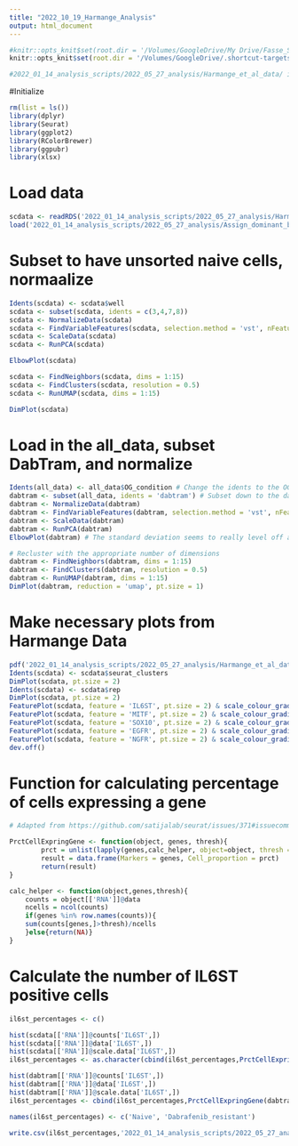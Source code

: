 ```yaml
---
title: "2022_10_19_Harmange_Analysis"
output: html_document
---
```


```r
#knitr::opts_knit$set(root.dir = '/Volumes/GoogleDrive/My Drive/Fasse_Shared/AJF_Drive_copy/Experiments/AJF009') # for aria's computer
knitr::opts_knit$set(root.dir = '/Volumes/GoogleDrive/.shortcut-targets-by-id/1zSqx3IzXMwt6clUjwyqmlOf4G1K53lvy/Fasse_Shared/AJF_Drive_copy/Experiments/AJF009') # for dylan's computer

#2022_01_14_analysis_scripts/2022_05_27_analysis/Harmange_et_al_data/ is additional path for outputs

```

#Initialize
```r
rm(list = ls())
library(dplyr)
library(Seurat)
library(ggplot2)
library(RColorBrewer)
library(ggpubr)
library(xlsx)
```

# Load data
```r
scdata <- readRDS('2022_01_14_analysis_scripts/2022_05_27_analysis/Harmange_et_al_data/10X1_Filterd_BatchCor_unnorm_sctrans.rds')
load('2022_01_14_analysis_scripts/2022_05_27_analysis/Assign_dominant_barcodes/all_data_final_lineages.RData')
```

# Subset to have unsorted naive cells, normaalize
```r
Idents(scdata) <- scdata$well
scdata <- subset(scdata, idents = c(3,4,7,8))
scdata <- NormalizeData(scdata)
scdata <- FindVariableFeatures(scdata, selection.method = 'vst', nFeatures = 20000)
scdata <- ScaleData(scdata)
scdata <- RunPCA(scdata)

ElbowPlot(scdata)

scdata <- FindNeighbors(scdata, dims = 1:15)
scdata <- FindClusters(scdata, resolution = 0.5)
scdata <- RunUMAP(scdata, dims = 1:15)

DimPlot(scdata)
```

# Load in the all_data, subset DabTram, and normalize
```r
Idents(all_data) <- all_data$OG_condition # Change the idents to the OG condition for subsetting to dabtram
dabtram <- subset(all_data, idents = 'dabtram') # Subset down to the dabtram object
dabtram <- NormalizeData(dabtram)
dabtram <- FindVariableFeatures(dabtram, selection.method = 'vst', nFeatures = 20000)
dabtram <- ScaleData(dabtram)
dabtram <- RunPCA(dabtram)
ElbowPlot(dabtram) # The standard deviation seems to really level off at 10

# Recluster with the appropriate number of dimensions
dabtram <- FindNeighbors(dabtram, dims = 1:15)
dabtram <- FindClusters(dabtram, resolution = 0.5)
dabtram <- RunUMAP(dabtram, dims = 1:15)
DimPlot(dabtram, reduction = 'umap', pt.size = 1)
```


# Make necessary plots from Harmange Data
```r
pdf('2022_01_14_analysis_scripts/2022_05_27_analysis/Harmange_et_al_data/naive_plots.pdf')
Idents(scdata) <- scdata$seurat_clusters
DimPlot(scdata, pt.size = 2)
Idents(scdata) <- scdata$rep
DimPlot(scdata, pt.size = 2)
FeaturePlot(scdata, feature = 'IL6ST', pt.size = 2) & scale_colour_gradientn(colors = rev(brewer.pal(n = 11, name = 'RdBu'))) &  DarkTheme()
FeaturePlot(scdata, feature = 'MITF', pt.size = 2) & scale_colour_gradientn(colors = rev(brewer.pal(n = 11, name = 'RdBu'))) &  DarkTheme()
FeaturePlot(scdata, feature = 'SOX10', pt.size = 2) & scale_colour_gradientn(colors = rev(brewer.pal(n = 11, name = 'RdBu'))) &  DarkTheme()
FeaturePlot(scdata, feature = 'EGFR', pt.size = 2) & scale_colour_gradientn(colors = rev(brewer.pal(n = 11, name = 'RdBu'))) &  DarkTheme()
FeaturePlot(scdata, feature = 'NGFR', pt.size = 2) & scale_colour_gradientn(colors = rev(brewer.pal(n = 11, name = 'RdBu'))) &  DarkTheme()
dev.off()
```

# Function for calculating percentage of cells expressing a gene
```r
# Adapted from https://github.com/satijalab/seurat/issues/371#issuecomment-486384854

PrctCellExpringGene <- function(object, genes, thresh){
        prct = unlist(lapply(genes,calc_helper, object=object, thresh = thresh))
        result = data.frame(Markers = genes, Cell_proportion = prct)
        return(result)
}

calc_helper <- function(object,genes,thresh){
    counts = object[['RNA']]@data
    ncells = ncol(counts)
    if(genes %in% row.names(counts)){
    sum(counts[genes,]>thresh)/ncells
    }else{return(NA)}
}
```

# Calculate the number of IL6ST positive cells
```r
il6st_percentages <- c()

hist(scdata[['RNA']]@counts['IL6ST',])
hist(scdata[['RNA']]@data['IL6ST',])
hist(scdata[['RNA']]@scale.data['IL6ST',])
il6st_percentages <- as.character(cbind(il6st_percentages,PrctCellExpringGene(scdata, 'IL6ST', 1)$Cell_proportion*100))

hist(dabtram[['RNA']]@counts['IL6ST',])
hist(dabtram[['RNA']]@data['IL6ST',])
hist(dabtram[['RNA']]@scale.data['IL6ST',])
il6st_percentages <- cbind(il6st_percentages,PrctCellExpringGene(dabtram, 'IL6ST', 1)$Cell_proportion*100)

names(il6st_percentages) <- c('Naive', 'Dabrafenib_resistant')

write.csv(il6st_percentages,'2022_01_14_analysis_scripts/2022_05_27_analysis/Harmange_et_al_data/il6st_percentages.csv')

```

